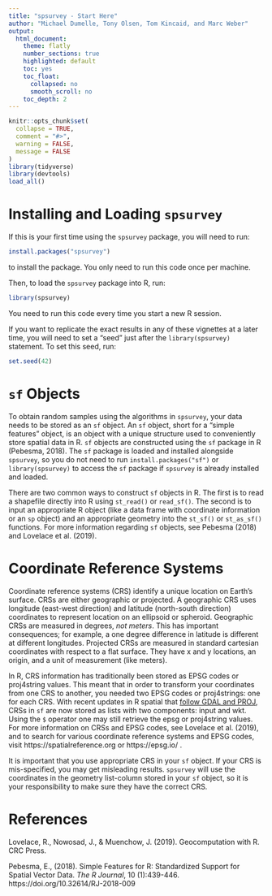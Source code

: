 ```yaml
---
title: "spsurvey - Start Here"
author: "Michael Dumelle, Tony Olsen, Tom Kincaid, and Marc Weber"
output: 
  html_document:
    theme: flatly
    number_sections: true
    highlighted: default 
    toc: yes
    toc_float:
      collapsed: no
      smooth_scroll: no
    toc_depth: 2
---
```


```r
knitr::opts_chunk$set(
  collapse = TRUE,
  comment = "#>", 
  warning = FALSE, 
  message = FALSE
)
library(tidyverse)
library(devtools)
load_all()
```

# Installing and Loading `spsurvey`

If this is your first time using the `spsurvey` package, you will need to run:
```r
install.packages("spsurvey")
```
to install the package. You only need to run this code once per machine.

Then, to load the `spsurvey` package into R, run:
```r
library(spsurvey)
```
You need to run this code every time you start a new R session.

If you want to replicate the exact results in any of these vignettes at a later time, you will need to set a "seed" just after the `library(spsurvey)` statement. To set this seed, run:
```r
set.seed(42)
```

# `sf` Objects

To obtain random samples using the algorithms in `spsurvey`, your data needs to be stored as an `sf` object. An `sf` object, short for a "simple features" object, is an object with a unique structure used to conveniently store spatial data in R. `sf` objects are constructed using the `sf` package in R (Pebesma, 2018). The `sf` package is loaded and installed alongside `spsurvey`, so you do not need to run `install.packages("sf")` or `library(spsurvey)` to access the `sf` package if `spsurvey` is already installed and loaded. 

There are two common ways to construct `sf` objects in R. The first is to read a shapefile directly into R using `st_read()` or `read_sf()`. The second is to input an appropriate R object (like a data frame with coordinate information or an `sp` object) and an appropriate geometry into the `st_sf()` or `st_as_sf()` functions. For more information regarding `sf` objects, see Pebesma (2018) and Lovelace et al. (2019).

# Coordinate Reference Systems

Coordinate reference systems (CRS) identify a unique location on Earth's surface. CRSs are either geographic or projected. A geographic CRS uses longitude (east-west direction) and latitude (north-south direction) coordinates to represent location on an ellipsoid or spheroid. Geographic CRSs are measured in degrees, *not meters*. This has important consequences; for example, a one degree difference in latitude is different at different longitudes. Projected CRSs are measured in standard cartesian coordinates with respect to a flat surface. They have x and y locations, an origin, and a unit of measurement (like meters). 

In R, CRS information has traditionally been stored as EPSG codes or proj4string values. This meant that in order to transform your coordinates from one CRS to another, you needed two EPSG codes or proj4strings: one for each CRS. With recent updates in R spatial that [follow GDAL and PROJ](https://www.r-spatial.org/r/2020/03/17/wkt.html), CRSs in `sf` are now stored as lists with two components: input and wkt.  Using the `$` operator one may still retrieve the epsg or proj4string values. For more information on CRSs and EPSG codes, see Lovelace et al. (2019), and to search for various coordinate reference systems and EPSG codes, visit https://spatialreference.org or https://epsg.io/ .

It is important that you use appropriate CRS in your `sf` object. If your CRS is mis-specified, you may get misleading results. `spsurvey` will use the coordinates in the geometry list-column stored in your `sf` object, so it is your responsibility to make sure they have the correct CRS.

# References

Lovelace, R., Nowosad, J., & Muenchow, J. (2019). Geocomputation with R. CRC Press.

Pebesma, E., (2018). Simple Features for R: Standardized Support for Spatial Vector Data. *The R Journal*, 10 (1):439-446. https://doi.org/10.32614/RJ-2018-009
